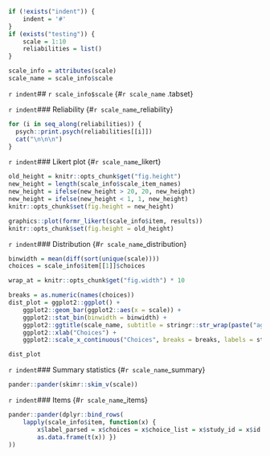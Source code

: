 ```r
if (!exists("indent")) {
	indent = '#'
}
if (exists("testing")) {
	scale = 1:10
	reliabilities = list()
}

scale_info = attributes(scale)
scale_name = scale_info$scale
```

`r indent`## `r scale_info$scale` {#`r scale_name` .tabset}

`r indent`### Reliability {#`r scale_name`_reliability}
```r
for (i in seq_along(reliabilities)) {
  psych::print.psych(reliabilities[[i]])
  cat("\n\n\n")
}
```

`r indent`### Likert plot {#`r scale_name`_likert}

```r
old_height = knitr::opts_chunk$get("fig.height")
new_height = length(scale_info$scale_item_names)
new_height = ifelse(new_height > 20, 20, new_height)
new_height = ifelse(new_height < 1, 1, new_height)
knitr::opts_chunk$set(fig.height = new_height)
```
```r
graphics::plot(formr_likert(scale_info$item, results))
knitr::opts_chunk$set(fig.height = old_height)
```


`r indent`### Distribution {#`r scale_name`_distribution}
```r
binwidth = mean(diff(sort(unique(scale))))
choices = scale_info$item[[1]]$choices

wrap_at = knitr::opts_chunk$get("fig.width") * 10
```
```r
breaks = as.numeric(names(choices))
dist_plot = ggplot2::ggplot() +
	ggplot2::geom_bar(ggplot2::aes(x = scale)) +
	ggplot2::stat_bin(binwidth = binwidth) + 
	ggplot2::ggtitle(scale_name, subtitle = stringr::str_wrap(paste("aggregated over", length(scale_info$item), "items"), wrap_at)) + 
	ggplot2::xlab("Choices") + 
	ggplot2::scale_x_continuous("Choices", breaks = breaks, labels = stringr::str_wrap(unlist(choices), 15), limits = range(breaks))

dist_plot
```

`r indent`### Summary statistics {#`r scale_name`_summary}
```r
pander::pander(skimr::skim_v(scale))
```

`r indent`### Items {#`r scale_name`_items}

```r
pander::pander(dplyr::bind_rows(
	lapply(scale_info$item, function(x) { 
		x$label_parsed = x$choices = x$choice_list = x$study_id = x$id = NULL
		as.data.frame(t(x)) })
))
```

